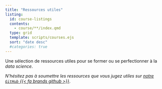 ```yaml
---
title: "Ressources utiles"
listing:
  id: course-listings
  contents: 
    - course/**/index.qmd
  type: grid
  template: scripts/courses.ejs
  sort: "date desc"
  #categories: true
---
```


Une sélection de ressources utiles pour se former ou se perfectionner à la _data science_. 

_N'hésitez pas à soumettre les ressources que vous jugez utiles
sur [notre `GitHub` {{< fa brands github >}}](https://github.com/InseeFrLab/ssphub/issues)_. 

<br>

::: {#course-listings}
:::